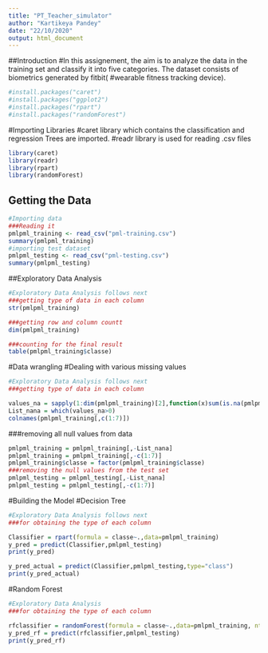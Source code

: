 ---
title: "PT_Teacher_simulator"
author: "Kartikeya Pandey"
date: "22/10/2020"
output: html_document
---

##Introduction
#In this assignement, the aim is to analyze the data in the training set and classify it into five categories. The dataset consists  of biometrics generated by fitbit( #wearable fitness tracking device).


```{r}
#install.packages("caret")
#install.packages("ggplot2")
#install.packages("rpart")
#install.packages("randomForest")
```
#Importing Libraries
#caret library which contains the classification and regression Trees are imported.
#readr library is used for reading .csv files 
```{r}
library(caret)
library(readr)
library(rpart)
library(randomForest)
```

## Getting the Data

```{r}
#Importing data
###Reading it
pmlpml_training <- read_csv("pml-training.csv")
summary(pmlpml_training)
#importing test dataset
pmlpml_testing <- read_csv("pml-testing.csv")
summary(pmlpml_testing)
```

##Exploratory Data Analysis

```{r}
#Exploratory Data Analysis follows next
###getting type of data in each column
str(pmlpml_training)

###getting row and column countt
dim(pmlpml_training)

###counting for the final result
table(pmlpml_training$classe)

```
#Data wrangling
#Dealing with various  missing values


```{r}
#Exploratory Data Analysis follows next
###getting type of data in each column

values_na = sapply(1:dim(pmlpml_training)[2],function(x)sum(is.na(pmlpml_training[,x])))
List_nana = which(values_na>0)
colnames(pmlpml_training[,c(1:7)])

```
###removing all null values from data

```{r}
pmlpml_training = pmlpml_training[,-List_nana]
pmlpml_training = pmlpml_training[,-c(1:7)]
pmlpml_training$classe = factor(pmlpml_training$classe)
###removing the null values from the test set
pmlpml_testing = pmlpml_testing[,-List_nana]
pmlpml_testing = pmlpml_testing[,-c(1:7)]
```
#Building the Model
#Decision Tree

```{r}
#Exploratory Data Analysis follows next
###for obtaining the type of each column

Classifier = rpart(formula = classe~.,data=pmlpml_training)
y_pred = predict(Classifier,pmlpml_testing)
print(y_pred)

y_pred_actual = predict(Classifier,pmlpml_testing,type="class")
print(y_pred_actual)


```
#Random Forest

```{r}
#Exploratory Data Analysis
###for obtaining the type of each column

rfclassifier = randomForest(formula = classe~.,data=pmlpml_training, ntree = 10)
y_pred_rf = predict(rfclassifier,pmlpml_testing)
print(y_pred_rf)
```



